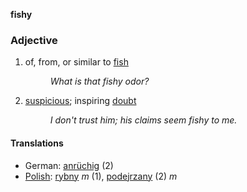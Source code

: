 '''fishy'''
===Adjective===
# of, from, or similar to [[fish]]
#:''What is that fishy odor?''
# [[suspicious]]; inspiring [[doubt]]
#:''I don't trust him; his claims seem fishy to me.''

====Translations====

*German: [[anrüchig]] (2)
*[[Polish]]: [[rybny]] ''m'' (1), [[podejrzany]] (2) ''m''